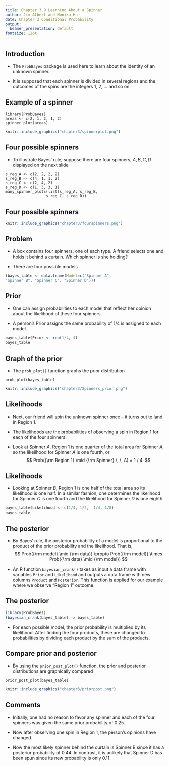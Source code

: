 ```yaml
---
title: Chapter 3.9 Learning About a Spinner
author: Jim Albert and Monika Hu
date: Chapter 3 Conditional Probability
output: 
  beamer_presentation: default
fontsize: 12pt
---
```


## Introduction

- The ```ProbBayes``` package is used here to learn about the identity of an unknown spinner.

- It is supposed that each spinner is divided in several regions and the outcomes of the spins are the integers 1, 2, ... and so on.

## Example of a spinner

```
library(ProbBayes)
areas <- c(2, 1, 2, 1, 2)
spinner_plot(areas)
```

```r
knitr::include_graphics("chapter3/spinnerplot.png")
```

## Four possible spinners

- To illustrate Bayes' rule\index{Bayes' rule}, suppose there are four spinners, $A, B, C, D$ displayed on the next slide

```
s_reg_A <- c(2, 2, 2, 2)
s_reg_B <- c(4, 1, 1, 2)
s_reg_C <- c(2, 4, 2)
s_reg_D <- c(1, 3, 3, 1)
many_spinner_plots(list(s_reg_A, s_reg_B,
                  s_reg_C, s_reg_D))
```

## Four possible spinners

```r
knitr::include_graphics("chapter3/fourspinners.png")
```

## Problem

- A box contains four spinners, one of each type.  A friend selects one and holds it behind a curtain.  Which spinner is she holding?

- There are four possible models

```r
(bayes_table <- data.frame(Model=c("Spinner A",
"Spinner B", "Spinner C", "Spinner D")))
```

## Prior

- One can assign probabilities to each model that reflect her opinion about the likelihood\index{likelihood} of these four spinners.  

- A person's Prior assigns the same probability of 1/4 is assigned to each model.   

```r
bayes_table$Prior <- rep(1/4, 4)
bayes_table
```

## Graph of the prior

- The ```prob_plot()```\index{prob\_plot()} function graphs the prior distribution

```
prob_plot(bayes_table)
```

```r
knitr::include_graphics("chapter3/Spinners_prior.png")
```

## Likelihoods


- Next, our friend will spin the unknown spinner once -- it turns out to land in Region 1. 

- The likelihoods are the probabilities of observing a spin in Region 1 for each of the four spinners.  

- Look at Spinner $A$.  Region 1 is one quarter of the total area for Spinner $A$, so the likelihood for Spinner $A$ is one fourth, or
$$
Prob({\rm Region 1} \mid {\rm Spinner} \, \, A) = 1 / 4.
$$

## Likelihoods

- Looking at Spinner $B$, Region 1 is one half of the total area so its likelihood is one half.  In a similar fashion, one determines the likelihood for Spinner $C$ is one fourth and the likelihood for Spinner $D$ is one eighth.  

```r
bayes_table$Likelihood <- c(1/4, 1/2,  1/4, 1/8)
bayes_table
```

## The posterior 

- By Bayes' rule, the posterior probability of a model is proportional to the product of the prior probability and the likelihood.  That is,
$$
Prob({\rm model} \mid {\rm data}) \propto Prob({\rm model}) \times Prob({\rm data} \mid {\rm model})
$$

- An R function ```bayesian_crank()```\index{bayesian\_crank()} takes as input a data frame with variables ```Prior``` and ```Likelihood``` and outputs a data frame with new columns ```Product``` and ```Posterior```.   This function is applied for our example where we observe "Region 1" outcome.

## The posterior 

```r
library(ProbBayes)
(bayesian_crank(bayes_table) -> bayes_table)
```

- For each possible model, the prior probability is multiplied by its likelihood.  After finding the four products, these are changed to probabilities by dividing each product by the sum of the products.  

## Compare prior and posterior

- By using the ```prior_post_plot()```\index{prior\_post\_plot()} function, the prior and posterior distributions are graphically compared

```
prior_post_plot(bayes_table)
```

```r
knitr::include_graphics("chapter3/priorpost.png")
```

## Comments

- Initially, one had no reason to favor any spinner and each of the four spinners was given the same prior probability of 0.25.

- Now after observing one spin in Region 1, the person's opinions have changed.  

- Now the most likely spinner behind the curtain is Spinner B since it has a posterior probability of 0.44.  In contrast, it is unlikely that Spinner D has been spun since its new probability is only 0.11. 
